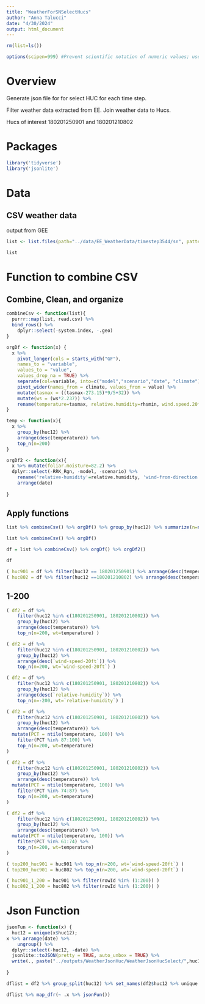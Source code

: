 ```yaml
---
title: "WeatherForSNSelectHucs"
author: "Anna Talucci"
date: "4/30/2024"
output: html_document
---
```


```r
rm(list=ls())
```

```r
options(scipen=999) #Prevent scientific notation of numeric values; use =0 to reset
```

# Overview
Generate json file for for select HUC for each time step. 

Filter weather data extracted from EE. Join weather data to Hucs. 

Hucs of interest
180201250901 and 180201210802

# Packages
```r
library('tidyverse')
library('jsonlite')
```

# Data
## CSV weather data
output from GEE
```r
list <- list.files(path="../data/EE_WeatherData/timestep3544/sn", pattern='csv$', full.names = TRUE)
```

```r
list
```
# Function to combine CSV
## Combine, Clean, and organize
```r
combineCsv <- function(list){
  purrr::map(list, read.csv) %>%
  bind_rows() %>%
    dplyr::select(-system.index, -.geo) 
}
```

```r
orgDf <- function(x) {
  x %>%
    pivot_longer(cols = starts_with("GF"),
    names_to = "variable",
    values_to = "value", 
    values_drop_na = TRUE) %>%
    separate(col=variable, into=c("model","scenario","date", "climate"), sep="_", fill="right")  %>%
    pivot_wider(names_from = climate, values_from = value) %>%
    mutate(tasmax = ((tasmax-273.15)*9/5+32)) %>%
    mutate(ws = (ws*2.237)) %>%
    rename(temperature=tasmax, relative.humidity=rhsmin, wind.speed.20ft=ws, wind.from.direction=wd) 
}
```

```r
temp <- function(x){
  x %>% 
    group_by(huc12) %>%
    arrange(desc(temperature)) %>%
    top_n(n=200)
}
```

```r
orgDf2 <- function(x){
  x %>% mutate(foliar.moisture=82.2) %>%
  dplyr::select(-RRK_Rgn, -model, -scenario) %>%
    rename('relative-humidity'=relative.humidity, 'wind-from-direction'=wind.from.direction, 'wind-speed-20ft'=wind.speed.20ft, 'foliar-moisture'=foliar.moisture) %>%
    arrange(date)
    
}

```

## Apply  functions

```r
list %>% combineCsv() %>% orgDf() %>% group_by(huc12) %>% summarize(n=n()) # for sample size 
```
```r
list %>% combineCsv() %>% orgDf() 
```



```r
df = list %>% combineCsv() %>% orgDf() %>% orgDf2() 
```

```r
df
```


```r
( huc901 = df %>% filter(huc12 == 180201250901) %>% arrange(desc(temperature)) %>% mutate(rowId = row_number()) )
( huc802 = df %>% filter(huc12 ==180201210802) %>% arrange(desc(temperature)) %>% mutate(rowId = row_number()) )
```

## 1-200
```r
( df2 = df %>% 
    filter(huc12 %in% c(180201250901, 180201210802)) %>% 
    group_by(huc12) %>% 
    arrange(desc(temperature)) %>% 
    top_n(n=200, wt=temperature) )
```

```r
( df2 = df %>% 
    filter(huc12 %in% c(180201250901, 180201210802)) %>% 
    group_by(huc12) %>% 
    arrange(desc(`wind-speed-20ft`)) %>% 
    top_n(n=200, wt=`wind-speed-20ft`) )
```

```r
( df2 = df %>% 
    filter(huc12 %in% c(180201250901, 180201210802)) %>% 
    group_by(huc12) %>% 
    arrange(desc(`relative-humidity`)) %>% 
    top_n(n=-200, wt=`relative-humidity`) )
```

```r
( df2 = df %>% 
    filter(huc12 %in% c(180201250901, 180201210802)) %>% 
    group_by(huc12) %>% 
    arrange(desc(temperature)) %>% 
  mutate(PCT = ntile(temperature, 100)) %>%
    filter(PCT %in% 87:100) %>%
    top_n(n=200, wt=temperature) 
)
```

```r
( df2 = df %>% 
    filter(huc12 %in% c(180201250901, 180201210802)) %>% 
    group_by(huc12) %>% 
    arrange(desc(temperature)) %>% 
  mutate(PCT = ntile(temperature, 100)) %>%
    filter(PCT %in% 74:87) %>%
    top_n(n=200, wt=temperature) 
)
```

```r
( df2 = df %>% 
    filter(huc12 %in% c(180201250901, 180201210802)) %>% 
    group_by(huc12) %>% 
    arrange(desc(temperature)) %>% 
  mutate(PCT = ntile(temperature, 100)) %>%
    filter(PCT %in% 61:74) %>%
    top_n(n=200, wt=temperature) 
)
```

   
```r
( top200_huc901 = huc901 %>% top_n(n=200, wt=`wind-speed-20ft`) )
( top200_huc901 = huc802 %>% top_n(n=200, wt=`wind-speed-20ft`) )
```
```r
( huc901_1_200 = huc901 %>% filter(rowId %in% (1:200)) )
( huc802_1_200 = huc802 %>% filter(rowId %in% (1:200)) )
```

# Json Function
```r
jsonFun <- function(x) {
  huc12 = unique(x$huc12);
x %>% arrange(date) %>%
    ungroup() %>%
  dplyr::select(-huc12, -date) %>%
  jsonlite::toJSON(pretty = TRUE, auto_unbox = TRUE) %>%
  write(., paste("../outputs/WeatherJsonHuc/WeatherJsonHucSelect/",huc12,'_2039.json'))
  
}
```

```r
dflist = df2 %>% group_split(huc12) %>% set_names(df2$huc12 %>% unique %>% sort)
```

```r
dflist %>% map_dfr(~ .x %>% jsonFun())
```
